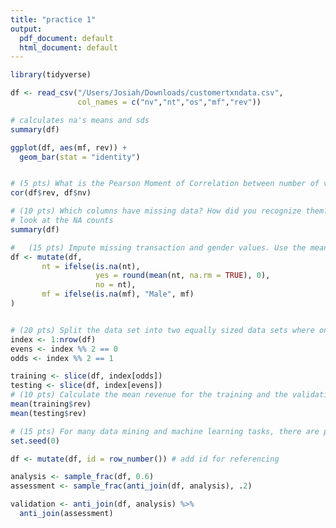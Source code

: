 ```yaml
---
title: "practice 1"
output:
  pdf_document: default
  html_document: default
---
```


```r
library(tidyverse)

df <- read_csv("/Users/Josiah/Downloads/customertxndata.csv",
               col_names = c("nv","nt","os","mf","rev"))

# calculates na's means and sds
summary(df)

ggplot(df, aes(mf, rev)) +
  geom_bar(stat = "identity")


# (5 pts) What is the Pearson Moment of Correlation between number of visits and revenue? Comment on the correlation.
cor(df$rev, df$nv)

# (10 pts) Which columns have missing data? How did you recognize them? How would you impute missing values?
# look at the NA counts
summary(df)

#   (15 pts) Impute missing transaction and gender values. Use the mean for transaction (rounded to the nearest whole number) and the mode for gender.
df <- mutate(df, 
       nt = ifelse(is.na(nt),
                   yes = round(mean(nt, na.rm = TRUE), 0),
                   no = nt),
       mf = ifelse(is.na(mf), "Male", mf)
)


# (20 pts) Split the data set into two equally sized data sets where one can be used for training a model and the other for validation. Take every odd numbered case and add them to the training data set and every even numbered case and add them to the validation data set, i.e., row 1, 3, 5, 7, etc. are training data while rows 2, 4, 6, etc. are validation data.
index <- 1:nrow(df)
evens <- index %% 2 == 0
odds <- index %% 2 == 1

training <- slice(df, index[odds])
testing <- slice(df, index[evens])
# (10 pts) Calculate the mean revenue for the training and the validation data sets and compare them. Comment on the difference.
mean(training$rev)
mean(testing$rev)

# (15 pts) For many data mining and machine learning tasks, there are packages in R. Use the sample() function to split the data set, so that 60% is used for training and 20% is used for testing, and another 20% is used for validation. To ensure that your code is reproducible and that everyone gets the same result, use the number 77654 as your seed for the random number generator. Use the code fragment below for reference:
set.seed(0)

df <- mutate(df, id = row_number()) # add id for referencing

analysis <- sample_frac(df, 0.6)
assessment <- sample_frac(anti_join(df, analysis), .2)

validation <- anti_join(df, analysis) %>% 
  anti_join(assessment)

```

